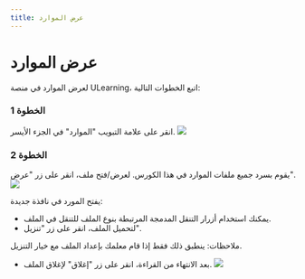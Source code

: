 ---
title: عرض الموارد
---


# عرض الموارد

لعرض الموارد في منصة ULearning، اتبع الخطوات التالية:

### الخطوة 1
انقر على علامة التبويب "الموارد" في الجزء الأيسر.
![](/img/ulearning/student/resource01.png)

### الخطوة 2
يقوم بسرد جميع ملفات الموارد في هذا الكورس. لعرض/فتح ملف، انقر على زر "عرض".
![](/img/ulearning/student/resource02.png)

يفتح المورد في نافذة جديدة:
- يمكنك استخدام أزرار التنقل المدمجة المرتبطة بنوع الملف للتنقل في الملف.
- لتحميل الملف، انقر على زر "تنزيل".

ملاحظات: ينطبق ذلك فقط إذا قام معلمك بإعداد الملف مع خيار التنزيل.
- بعد الانتهاء من القراءة، انقر على زر "إغلاق" لإغلاق الملف.
![](/img/ulearning/student/resource03.png)